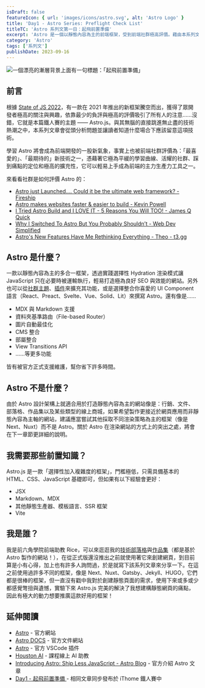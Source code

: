 ```yaml
---
isDraft: false
featureIcon: { url: 'images/icons/astro.svg', alt: 'Astro Logo' }
title: 'Day1 - Astro Series: Preflight Check List'
titleTC: 'Astro 系列文第一日：起飛前置準備'
excerpt: 'Astro 是一個以靜態內容為主的前端框架，受到前端社群極高評價。藉由本系列文章將持續 30 日不間斷的更新帶領你上手它！今日大致介紹 Astro 的優勢與劣勢，以及社群與周邊資源。'
category: 'Astro'
tags: ['系列文']
publishDate: 2023-09-16
---
```


![一個漂亮的漸層背景上面有一句標題：「起飛前置準備」](./day1-pre-flight-checklist.webp)

## 前言

根據 [State of JS 2022](https://2022.stateofjs.com/en-US/libraries/rendering-frameworks/)，有一款在 2021 年推出的新框架騰空而出，獲得了眾開發者極高的關注與興趣，依靠最少的負評與極高的評價吸引了所有人的注意……沒錯，它就是本篇鐵人賽的主題 —— Astro.js。與其無腦的直接跳進無止盡的技術熱潮之中，本系列文章會從頭分析問題並讓讀者知道什麼場合下應該留意這項技術。

學習 Astro 將會成為前端開發的一股新氣象，事實上也被前端社群評價為：「最喜愛的」、「最期待的」新技術之一，憑藉著它極為平緩的學習曲線、活耀的社群、踩到痛點的定位和極高的擴充性，它可以輕易上手成為前端的主力生產力工具之一。

來看看社群是如何評價 Astro 的：

- [Astro just Launched.... Could it be the ultimate web framework? - Fireship](https://www.youtube.com/watch?v=gxBkghlglTg)
- [Astro makes websites faster & easier to build - Kevin Powell](https://www.youtube.com/watch?v=acgIGT0J99U)
- [I Tried Astro Build and I LOVE IT - 5 Reasons You Will TOO! - James Q Quick](https://www.youtube.com/watch?v=wND4lSml31A)
- [Why I Switched To Astro But You Probably Shouldn’t - Web Dev Simplified](https://www.youtube.com/watch?v=YtaR_I65wmI)
- [Astro's New Features Have Me Rethinking Everything - Theo - t3․gg](https://www.youtube.com/watch?v=CYuujJvgmns)

## Astro 是什麼？

一款以靜態內容為主的多合一框架，透過實踐選擇性 Hydration 渲染模式讓 JavaScript 只在必要時被運輸執行，輕易打造極為良好 SEO 與效能的網站。另外也可以從[社群主題](https://astro.build/themes/)、[插件](https://astro.build/integrations/)來擴充其功能，或是選擇整合你喜愛的 UI Component 語言（React、Preact、Svelte、Vue、Solid、Lit）來撰寫 Astro。還有像是……

- MDX 與 Markdown 支援
- 資料夾基準路由（File-based Router）
- 圖片自動最佳化
- CMS 整合
- 部屬整合
- View Transitions API
- ……等更多功能

皆有被官方正式支援維護，幫你省下許多時間。

## Astro 不是什麼？

由於 Astro 設計架構上就適合用於打造靜態內容為主的網站像是：行銷、文件、部落格、作品集以及某些類型的線上商城，如果希望製作更接近於網頁應用而非靜態內容為主軸的網站，建議應當嘗試其他採取不同渲染策略為主的框架（像是 Next、Nuxt）而不是 Astro。關於 Astro 在渲染網站的方式上的突出之處，將會在下一章節更詳細的說明。

## 我需要那些前置知識？

Astro.js 是一款「選擇性加入複雜度的框架」，門檻極低，只需具備基本的 HTML、CSS、JavaScript 基礎即可，但如果有以下經驗會更好：

- JSX
- Markdown、MDX
- 其他靜態生產器、模板語言、SSR 框架
- Vite

## 我是誰？

我是前六角學院前端助教 Rice，可以來逛逛我的[技術部落格](https://www.webdong.dev/)與[作品集](https://weweweb.pages.dev/)（都是基於 Astro 製作的網站！），在從正式版還沒推出之前就使用著它來創建網頁，到目前算是小有心得，加上也有許多人詢問過，於是就寫下該系列文章來分享一下。在這之前使用過許多不同的框架，像是 Next、Nuxt、Gatsby、Jekyll、HUGO，它們都是很棒的框架，但一直沒有戳中我對於創建靜態頁面的需求，使用下來或多或少都感覺彆扭與遺憾，實驗下來 Astro.js 完美的解決了我想建構靜態網頁的痛點，因此有極大的動力想要推廣這款好用的框架！

## 延伸閱讀

- [Astro](https://astro.build/) - 官方網站
- [Astro DOCS](https://docs.astro.build/en/getting-started/) - 官方文件網站
- [Astro](https://marketplace.visualstudio.com/items?itemName=astro-build.astro-vscode) - 官方 VSCode 插件
- [Houston AI](https://houston.astro.build/) - 課程線上 AI 助教
- [Introducing Astro: Ship Less JavaScript - Astro Blog](https://astro.build/blog/introducing-astro/) - 官方介紹 Astro 文章
- [Day1 - 起飛前置準備 ](https://ithelp.ithome.com.tw/articles/10319064) - 相同文章同步發布於 iThome 鐵人賽中
